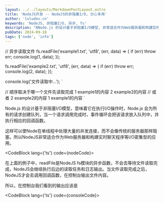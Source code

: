 ```yaml
---
layout: ../../layouts/MarkdownPostLayout.astro
title: 'NodeJS开发 -- NodeJS的非阻塞I/O, 分心多用'
author: 'luludev.cn'
keywords: 'NodeJS, 非阻塞I/O, 异步, fs'
description: "NNode.js 的设计基于非阻塞I/O模型, 非常适合作为Web服务器和构建实时聊天程序等I/O密集型的应用"
pubDate: 2024-09-18
tags: ['node', 'info']
---
```


// 异步读取文件
fs.readFile('example1.txt', 'utf8', (err, data) => {
  if (err) throw err;
  console.log(1, data);
});

fs.readFile('example2.txt', 'utf8', (err, data) => {
  if (err) throw err;
  console.log(2, data);
});

console.log('文件读取中...');
`

// 顺序取决于哪一个文件先读取完成
1 example1的内容
2 example2的内容
// 或者
2 example2的内容
1 example1的内容
`

Node.js 的设计基于非阻塞I/O模型，意味着它在执行I/O操作时，Node.js 会为所有的请求创建队列，当一个请求调用完成时，事件循环会把该请求放入队列中，并执行相应的回调函数。

这样可以使Node在单线程中处理大量的并发连接，而不会像传统的服务器那样阻塞。所以NodeJS非常适合作为Web服务器和构建实时聊天程序等I/O密集型的应用。

<CodeBlock lang={'ts'} code={nodeCode}></CodeBlock>

在上面的例子中，readFile是NodeJS fs模块的异步函数，不会去等待文件读取完成，NodeJS会继续执行后边的读取任务和日志输出。当文件读取完成之后，NodeJS才会去调用回调函数，在控制台输出文件内容。

所以，在控制台我们看到的输出应该是

<CodeBlock lang={'ts'} code={consoleCode}></CodeBlock>
